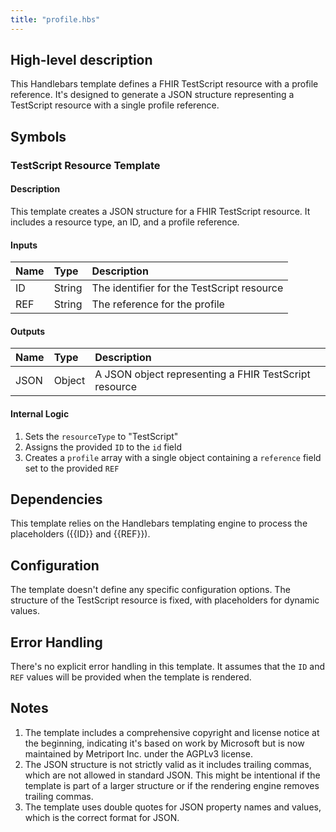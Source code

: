 ```yaml
---
title: "profile.hbs"
---
```


## High-level description
This Handlebars template defines a FHIR TestScript resource with a profile reference. It's designed to generate a JSON structure representing a TestScript resource with a single profile reference.

## Symbols

### TestScript Resource Template
#### Description
This template creates a JSON structure for a FHIR TestScript resource. It includes a resource type, an ID, and a profile reference.

#### Inputs
| Name | Type | Description |
|:-----|:-----|:------------|
| ID | String | The identifier for the TestScript resource |
| REF | String | The reference for the profile |

#### Outputs
| Name | Type | Description |
|:-----|:-----|:------------|
| JSON | Object | A JSON object representing a FHIR TestScript resource |

#### Internal Logic
1. Sets the `resourceType` to "TestScript"
2. Assigns the provided `ID` to the `id` field
3. Creates a `profile` array with a single object containing a `reference` field set to the provided `REF`

## Dependencies
This template relies on the Handlebars templating engine to process the placeholders ({{ID}} and {{REF}}).

## Configuration
The template doesn't define any specific configuration options. The structure of the TestScript resource is fixed, with placeholders for dynamic values.

## Error Handling
There's no explicit error handling in this template. It assumes that the `ID` and `REF` values will be provided when the template is rendered.

## Notes
1. The template includes a comprehensive copyright and license notice at the beginning, indicating it's based on work by Microsoft but is now maintained by Metriport Inc. under the AGPLv3 license.
2. The JSON structure is not strictly valid as it includes trailing commas, which are not allowed in standard JSON. This might be intentional if the template is part of a larger structure or if the rendering engine removes trailing commas.
3. The template uses double quotes for JSON property names and values, which is the correct format for JSON.
